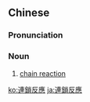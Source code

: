 {{also|连锁反应}}
==Chinese==
{{zh-forms|s=连锁反应|type=22}}

===Pronunciation===
{{zh-pron
|m=liánsuǒ fǎnyìng
|c=lin4 so2 faan2 jing3
|mn=liân-só-hoán-èng
|cat=n
}}

===Noun===
{{zh-noun}}

# [[chain reaction]]
#: {{zh-x|引起 '''連鎖.反應'''|to cause a '''chain reaction'''}}

[[ko:連鎖反應]]
[[ja:連鎖反應]]